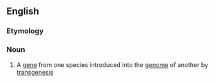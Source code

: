 {{also|transgène}}

==English==

===Etymology===
{{prefix|en|trans|gene}}

===Noun===
{{wikipedia}}
{{en-noun}}

# {{lb|en|genetics|biotechnology}} A [[gene]] from one species introduced into the [[genome]] of another by [[transgenesis]]
